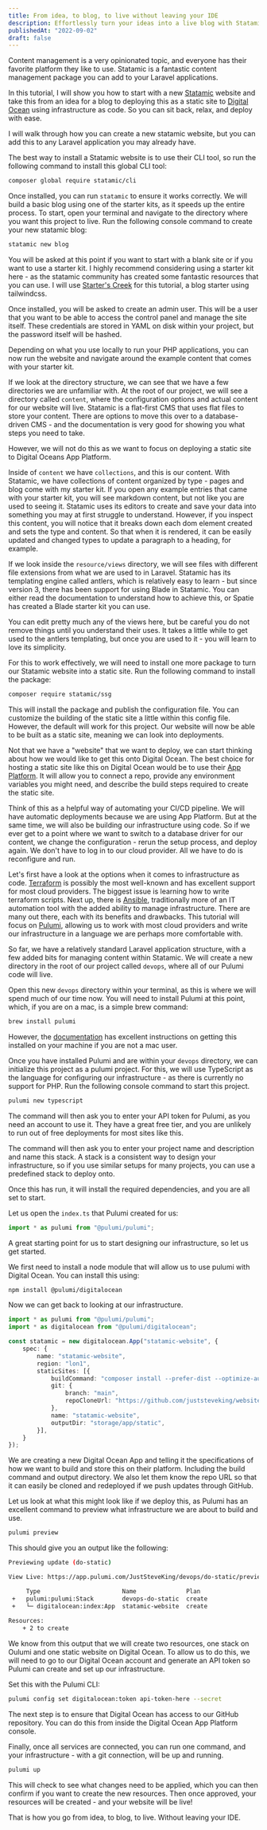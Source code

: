 ```yaml
---
title: From idea, to blog, to live without leaving your IDE
description: Effortlessly turn your ideas into a live blog with Statamic in Laravel, seamlessly managing content and deploying your site to Digital Ocean, all from within your IDE.
publishedAt: "2022-09-02"
draft: false
---
```


Content management is a very opinionated topic, and everyone has their favorite platform they like to use. Statamic is a fantastic content management package you can add to your Laravel applications.

In this tutorial, I will show you how to start with a new [Statamic](https://statamic.dev/) website and take this from an idea for a blog to deploying this as a static site to [Digital Ocean](https://www.digitalocean.com/) using infrastructure as code. So you can sit back, relax, and deploy with ease.

I will walk through how you can create a new statamic website, but you can add this to any Laravel application you may already have.

The best way to install a Statamic website is to use their CLI tool, so run the following command to install this global CLI tool:

```bash
composer global require statamic/cli
```

Once installed, you can run `statamic` to ensure it works correctly. We will build a basic blog using one of the starter kits, as it speeds up the entire process. To start, open your terminal and navigate to the directory where you want this project to live. Run the following console command to create your new statamic blog:

```bash
statamic new blog
```

You will be asked at this point if you want to start with a blank site or if you want to use a starter kit. I highly recommend considering using a starter kit here - as the statamic community has created some fantastic resources that you can use. I will use [Starter's Creek](https://statamic.com/starter-kits/statamic/starters-creek) for this tutorial, a blog starter using tailwindcss.

Once installed, you will be asked to create an admin user. This will be a user that you want to be able to access the control panel and manage the site itself. These credentials are stored in YAML on disk within your project, but the password itself will be hashed.

Depending on what you use locally to run your PHP applications, you can now run the website and navigate around the example content that comes with your starter kit.

If we look at the directory structure, we can see that we have a few directories we are unfamiliar with. At the root of our project, we will see a directory called `content`, where the configuration options and actual content for our website will live. Statamic is a flat-first CMS that uses flat files to store your content. There are options to move this over to a database-driven CMS - and the documentation is very good for showing you what steps you need to take.

However, we will not do this as we want to focus on deploying a static site to Digital Oceans App Platform.

Inside of `content` we have `collections`, and this is our content. With Statamic, we have collections of content organized by type - pages and blog come with my starter kit. If you open any example entries that came with your starter kit, you will see markdown content, but not like you are used to seeing it. Statamic uses its editors to create and save your data into something you may at first struggle to understand. However, if you inspect this content, you will notice that it breaks down each dom element created and sets the type and content. So that when it is rendered, it can be easily updated and changed types to update a paragraph to a heading, for example.

If we look inside the `resource/views` directory, we will see files with different file extensions from what we are used to in Laravel. Statamic has its templating engine called antlers, which is relatively easy to learn - but since version 3, there has been support for using Blade in Statamic. You can either read the documentation to understand how to achieve this, or Spatie has created a Blade starter kit you can use.

You can edit pretty much any of the views here, but be careful you do not remove things until you understand their uses. It takes a little while to get used to the antlers templating, but once you are used to it - you will learn to love its simplicity.

For this to work effectively, we will need to install one more package to turn our Statamic website into a static site. Run the following command to install the package:

```bash
composer require statamic/ssg
```

This will install the package and publish the configuration file. You can customize the building of the static site a little within this config file. However, the default will work for this project. Our website will now be able to be built as a static site, meaning we can look into deployments.

Not that we have a "website" that we want to deploy, we can start thinking about how we would like to get this onto Digital Ocean. The best choice for hosting a static site like this on Digital Ocean would be to use their [App Platform](https://www.digitalocean.com/products/app-platform). It will allow you to connect a repo, provide any environment variables you might need, and describe the build steps required to create the static site. 

Think of this as a helpful way of automating your CI/CD pipeline. We will have automatic deployments because we are using App Platform. But at the same time, we will also be building our infrastructure using code. So if we ever get to a point where we want to switch to a database driver for our content, we change the configuration - rerun the setup process, and deploy again. We don't have to log in to our cloud provider. All we have to do is reconfigure and run.

Let's first have a look at the options when it comes to infrastructure as code. [Terraform](https://www.terraform.io/) is possibly the most well-known and has excellent support for most cloud providers. The biggest issue is learning how to write terraform scripts. Next up, there is [Ansible](https://www.ansible.com/), traditionally more of an IT automation tool with the added ability to manage infrastructure. There are many out there, each with its benefits and drawbacks. This tutorial will focus on [Pulumi](https://www.pulumi.com/), allowing us to work with most cloud providers and write our infrastructure in a language we are perhaps more comfortable with.

So far, we have a relatively standard Laravel application structure, with a few added bits for managing content within Statamic. We will create a new directory in the root of our project called `devops`, where all of our Pulumi code will live.

Open this new `devops` directory within your terminal, as this is where we will spend much of our time now. You will need to install Pulumi at this point, which, if you are on a mac, is a simple brew command:

```bash
brew install pulumi
```

However, the [documentation](https://www.pulumi.com/docs/get-started/install/) has excellent instructions on getting this installed on your machine if you are not a mac user.

Once you have installed Pulumi and are within your `devops` directory, we can initialize this project as a pulumi project. For this, we will use TypeScript as the language for configuring our infrastructure - as there is currently no support for PHP. Run the following console command to start this project.

```bash
pulumi new typescript
```

The command will then ask you to enter your API token for Pulumi, as you need an account to use it. They have a great free tier, and you are unlikely to run out of free deployments for most sites like this.

The command will then ask you to enter your project name and description and name this stack. A stack is a consistent way to design your infrastructure, so if you use similar setups for many projects, you can use a predefined stack to deploy onto.

Once this has run, it will install the required dependencies, and you are all set to start.

Let us open the `index.ts` that Pulumi created for us:

```typescript
import * as pulumi from "@pulumi/pulumi";
```

A great starting point for us to start designing our infrastructure, so let us get started.

We first need to install a node module that will allow us to use pulumi with Digital Ocean. You can install this using:

```bash
npm install @pulumi/digitalocean
```

Now we can get back to looking at our infrastructure.

```typescript
import * as pulumi from "@pulumi/pulumi";
import * as digitalocean from "@pulumi/digitalocean";

const statamic = new digitalocean.App("statamic-website", {
    spec: {
        name: "statamic-website",
        region: "lon1",
        staticSites: [{
            buildCommand: "composer install --prefer-dist --optimize-autoloader && php please cach:clear && npm ci && npm run production && php please ssg:generate",
            git: {
                branch: "main",
                repoCloneUrl: "https://github.com/juststeveking/website.git",
            },
            name: "statamic-website",
            outputDir: "storage/app/static",
        }],
    }
});
```

We are creating a new Digital Ocean App and telling it the specifications of how we want to build and store this on their platform. Including the build command and output directory. We also let them know the repo URL so that it can easily be cloned and redeployed if we push updates through GitHub.

Let us look at what this might look like if we deploy this, as Pulumi has an excellent command to preview what infrastructure we are about to build and use.

```bash
pulumi preview
```

This should give you an output like the following:

```bash
Previewing update (do-static)

View Live: https://app.pulumi.com/JustSteveKing/devops/do-static/previews/5a4fc21d-ac2c-484a-9e35-bbaf527a9975

     Type                       Name              Plan       
 +   pulumi:pulumi:Stack        devops-do-static  create     
 +   └─ digitalocean:index:App  statamic-website  create     
 
Resources:
    + 2 to create
```

We know from this output that we will create two resources, one stack on Oulumi and one static website on Digital Ocean. To allow us to do this, we will need to go to our Digital Ocean account and generate an API token so Pulumi can create and set up our infrastructure.

Set this with the Pulumi CLI:

```bash
pulumi config set digitalocean:token api-token-here --secret
```

The next step is to ensure that Digital Ocean has access to our GitHub repository. You can do this from inside the Digital Ocean App Platform console.

Finally, once all services are connected, you can run one command, and your infrastructure - with a git connection, will be up and running.

```bash
pulumi up
```

This will check to see what changes need to be applied, which you can then confirm if you want to create the new resources. Then once approved, your resources will be created - and your website will be live!

That is how you go from idea, to blog, to live. Without leaving your IDE.

